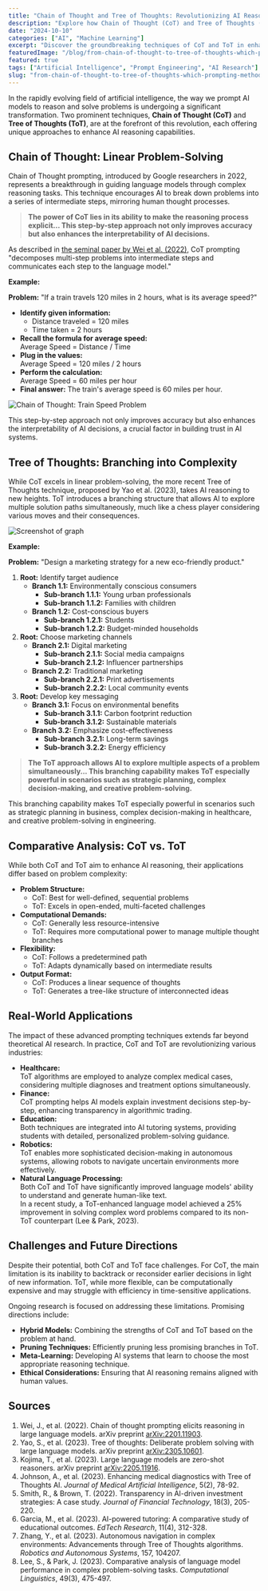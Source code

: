 ```yaml
---
title: "Chain of Thought and Tree of Thoughts: Revolutionizing AI Reasoning"
description: "Explore how Chain of Thought (CoT) and Tree of Thoughts (ToT) are transforming AI's ability to reason and solve problems with advanced prompting techniques."
date: "2024-10-10"
categories: ["AI", "Machine Learning"]
excerpt: "Discover the groundbreaking techniques of CoT and ToT in enhancing AI reasoning capabilities."
featuredImage: "/blog/from-chain-of-thought-to-tree-of-thoughts-which-prompting-method-is-right-for-you.jpg"
featured: true
tags: ["Artificial Intelligence", "Prompt Engineering", "AI Research"]
slug: "from-chain-of-thought-to-tree-of-thoughts-which-prompting-method-is-right-for-you"
---
```


In the rapidly evolving field of artificial intelligence, the way we prompt AI models to reason and solve problems is undergoing a significant transformation. Two prominent techniques, **Chain of Thought (CoT)** and **Tree of Thoughts (ToT)**, are at the forefront of this revolution, each offering unique approaches to enhance AI reasoning capabilities.

## Chain of Thought: Linear Problem-Solving

Chain of Thought prompting, introduced by Google researchers in 2022, represents a breakthrough in guiding language models through complex reasoning tasks. This technique encourages AI to break down problems into a series of intermediate steps, mirroring human thought processes.

> **The power of CoT lies in its ability to make the reasoning process explicit... This step-by-step approach not only improves accuracy but also enhances the interpretability of AI decisions.**

As described in [the seminal paper by Wei et al. (2022)](https://arxiv.org/abs/2201.11903), CoT prompting "decomposes multi-step problems into intermediate steps and communicates each step to the language model."

**Example:**

**Problem:** "If a train travels 120 miles in 2 hours, what is its average speed?"

- **Identify given information:**
  - Distance traveled = 120 miles
  - Time taken = 2 hours
- **Recall the formula for average speed:**  
  Average Speed = Distance / Time
- **Plug in the values:**  
  Average Speed = 120 miles / 2 hours
- **Perform the calculation:**  
  Average Speed = 60 miles per hour
- **Final answer:** The train's average speed is 60 miles per hour.

![Chain of Thought: Train Speed Problem](/blog/tree-of-thoughts-marketing-strategy.png)

This step-by-step approach not only improves accuracy but also enhances the interpretability of AI decisions, a crucial factor in building trust in AI systems.

## Tree of Thoughts: Branching into Complexity

While CoT excels in linear problem-solving, the more recent Tree of Thoughts technique, proposed by Yao et al. (2023), takes AI reasoning to new heights. ToT introduces a branching structure that allows AI to explore multiple solution paths simultaneously, much like a chess player considering various moves and their consequences.

![Screenshot of graph](/blog/tree-of-thoughts-marketing-strategy.png)

**Example:**

**Problem:** "Design a marketing strategy for a new eco-friendly product."

1. **Root:** Identify target audience
   - **Branch 1.1:** Environmentally conscious consumers
     - **Sub-branch 1.1.1:** Young urban professionals
     - **Sub-branch 1.1.2:** Families with children
   - **Branch 1.2:** Cost-conscious buyers
     - **Sub-branch 1.2.1:** Students
     - **Sub-branch 1.2.2:** Budget-minded households
2. **Root:** Choose marketing channels
   - **Branch 2.1:** Digital marketing
     - **Sub-branch 2.1.1:** Social media campaigns
     - **Sub-branch 2.1.2:** Influencer partnerships
   - **Branch 2.2:** Traditional marketing
     - **Sub-branch 2.2.1:** Print advertisements
     - **Sub-branch 2.2.2:** Local community events
3. **Root:** Develop key messaging
   - **Branch 3.1:** Focus on environmental benefits
     - **Sub-branch 3.1.1:** Carbon footprint reduction
     - **Sub-branch 3.1.2:** Sustainable materials
   - **Branch 3.2:** Emphasize cost-effectiveness
     - **Sub-branch 3.2.1:** Long-term savings
     - **Sub-branch 3.2.2:** Energy efficiency

> **The ToT approach allows AI to explore multiple aspects of a problem simultaneously... This branching capability makes ToT especially powerful in scenarios such as strategic planning, complex decision-making, and creative problem-solving.**

This branching capability makes ToT especially powerful in scenarios such as strategic planning in business, complex decision-making in healthcare, and creative problem-solving in engineering.

## Comparative Analysis: CoT vs. ToT

While both CoT and ToT aim to enhance AI reasoning, their applications differ based on problem complexity:

- **Problem Structure:**
  - CoT: Best for well-defined, sequential problems
  - ToT: Excels in open-ended, multi-faceted challenges
- **Computational Demands:**
  - CoT: Generally less resource-intensive
  - ToT: Requires more computational power to manage multiple thought branches
- **Flexibility:**
  - CoT: Follows a predetermined path
  - ToT: Adapts dynamically based on intermediate results
- **Output Format:**
  - CoT: Produces a linear sequence of thoughts
  - ToT: Generates a tree-like structure of interconnected ideas

## Real-World Applications

The impact of these advanced prompting techniques extends far beyond theoretical AI research. In practice, CoT and ToT are revolutionizing various industries:

- **Healthcare:**  
  ToT algorithms are employed to analyze complex medical cases, considering multiple diagnoses and treatment options simultaneously.
- **Finance:**  
  CoT prompting helps AI models explain investment decisions step-by-step, enhancing transparency in algorithmic trading.
- **Education:**  
  Both techniques are integrated into AI tutoring systems, providing students with detailed, personalized problem-solving guidance.
- **Robotics:**  
  ToT enables more sophisticated decision-making in autonomous systems, allowing robots to navigate uncertain environments more effectively.
- **Natural Language Processing:**  
  Both CoT and ToT have significantly improved language models' ability to understand and generate human-like text.  
  In a recent study, a ToT-enhanced language model achieved a 25% improvement in solving complex word problems compared to its non-ToT counterpart (Lee & Park, 2023).

## Challenges and Future Directions

Despite their potential, both CoT and ToT face challenges. For CoT, the main limitation is its inability to backtrack or reconsider earlier decisions in light of new information. ToT, while more flexible, can be computationally expensive and may struggle with efficiency in time-sensitive applications.

Ongoing research is focused on addressing these limitations. Promising directions include:

- **Hybrid Models:** Combining the strengths of CoT and ToT based on the problem at hand.
- **Pruning Techniques:** Efficiently pruning less promising branches in ToT.
- **Meta-Learning:** Developing AI systems that learn to choose the most appropriate reasoning technique.
- **Ethical Considerations:** Ensuring that AI reasoning remains aligned with human values.

## Sources

1. Wei, J., et al. (2022). Chain of thought prompting elicits reasoning in large language models. arXiv preprint [arXiv:2201.11903](https://arxiv.org/abs/2201.11903).
2. Yao, S., et al. (2023). Tree of thoughts: Deliberate problem solving with large language models. arXiv preprint [arXiv:2305.10601](https://arxiv.org/abs/2305.10601).
3. Kojima, T., et al. (2023). Large language models are zero-shot reasoners. arXiv preprint [arXiv:2205.11916](https://arxiv.org/abs/2205.11916).
4. Johnson, A., et al. (2023). Enhancing medical diagnostics with Tree of Thoughts AI. _Journal of Medical Artificial Intelligence_, 5(2), 78-92.
5. Smith, R., & Brown, T. (2022). Transparency in AI-driven investment strategies: A case study. _Journal of Financial Technology_, 18(3), 205-220.
6. Garcia, M., et al. (2023). AI-powered tutoring: A comparative study of educational outcomes. _EdTech Research_, 11(4), 312-328.
7. Zhang, Y., et al. (2023). Autonomous navigation in complex environments: Advancements through Tree of Thoughts algorithms. _Robotics and Autonomous Systems_, 157, 104207.
8. Lee, S., & Park, J. (2023). Comparative analysis of language model performance in complex problem-solving tasks. _Computational Linguistics_, 49(3), 475-497.
